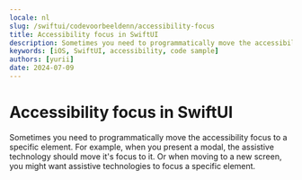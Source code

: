 ```yaml
---
locale: nl
slug: /swiftui/codevoorbeeldenn/accessibility-focus
title: Accessibility focus in SwiftUI
description: Sometimes you need to programmatically move the accessibility focus to a specific element.
keywords: [iOS, SwiftUI, accessibility, code sample]
authors: [yurii]
date: 2024-07-09
---
```


# Accessibility focus in SwiftUI

Sometimes you need to programmatically move the accessibility focus to a specific element. For example, when you present a modal, the assistive technology should move it's focus to it. Or when moving to a new screen, you might want assistive technologies to focus a specific element.

<CodeSample id="accessibility-focus" framework="swiftui" locale="nl"/>
